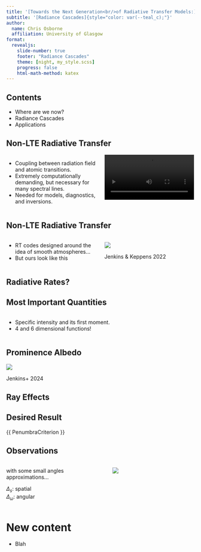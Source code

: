 ```yaml
---
title: '[Towards the Next Generation<br/>of Radiative Transfer Models:]{.r-fit-text}'
subtitle: '[Radiance Cascades]{style="color: var(--teal_c);"}'
author:
  name: Chris Osborne
  affiliation: University of Glasgow
format:
  revealjs:
    slide-number: true
    footer: "Radiance Cascades"
    theme: [night, my_style.scss]
    progress: false
    html-math-method: katex
---
```


## Contents

::: {.v-center-container}

- Where are we now?
- Radiance Cascades
- Applications

:::

## Non-LTE Radiative Transfer {.smaller}

:::: {.columns .v-center-container}

::: {.column width="50%"}
- Coupling between radiation field and atomic transitions.
- Extremely computationally demanding, but necessary for many spectral lines.
- Needed for models, diagnostics, and inversions.
:::

::: {.column width="50%"}
<video loop data-autoplay src="HinodeProm.mp4" width="99%"></video>
:::

::::

## Non-LTE Radiative Transfer {.smaller}

:::: {.columns .v-center-container}

::: {.column width="50%" .incremental}
- RT codes designed around the idea of smooth atmospheres...
- But ours look like this
:::

::: {.column width="50%" .fragment}
![](jk_atmos.png){style="max-width: 80%;"}

[Jenkins & Keppens 2022]{.attrib}

:::

::::

## Radiative Rates?

## Most Important Quantities {.smaller}

::: {.v-center-container .horiz-center}

::: {.column}

```{=tex}
\begin{align*}
    J_\nu(\vec{p}) &= \frac{1}{4\pi}\oint_\mathbb{S^2} I_\nu(\vec{p},\hat{\omega}) \mathop{d \hat{\omega} } \\
    &\vec{p} \in \mathbb{R}^3, \hat{\omega} \in \mathbb{S}^2\\
\end{align*}
```

- Specific intensity and its first moment.
- 4 and 6 dimensional functions!

:::

:::

## Prominence Albedo

![](JenkinsAlbedo.png){fig-align="center"}

::: {.horiz-center}
[Jenkins+ 2024]{.attrib}
:::

## Ray Effects

## Desired Result

{{ PenumbraCriterion }}

## Observations {.smaller}

:::: {.columns .v-center-container}

::: {.column width="60%"}

```{=tex}
\begin{cases}
A < B,\\
\alpha > \beta.
\end{cases}
```
with some small angles approximations...
```{=tex}
\begin{cases}
\Delta_s < F(D) \propto D,\\
\Delta_\omega < G(1/D) \propto 1/D.
\end{cases}
```

$\Delta_s$: spatial\
$\Delta_\omega$: angular

:::

::: {.column width="50%"}

![](PenumbraCriterionFrame.png)

:::
::::





# New content

- Blah
